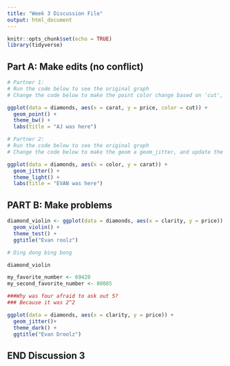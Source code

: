 ```yaml
---
title: "Week 3 Discussion File"
output: html_document
---
```


```r
knitr::opts_chunk$set(echo = TRUE)
library(tidyverse)
```

## Part A: Make edits (no conflict)

```r
# Partner 1: 
# Run the code below to see the original graph
# Change the code below to make the point color change based on 'cut', and update the theme to theme_bw(). Update the title to include your first name. 

ggplot(data = diamonds, aes(x = carat, y = price, color = cut)) +
  geom_point() +
  theme_bw() +
  labs(title = "AJ was here")
```

```r
# Partner 2: 
# Run the code below to see the original graph
# Change the code below to make the geom a geom_jitter, and update the theme to theme_light. Update the title to include your first name. 

ggplot(data = diamonds, aes(x = color, y = carat)) +
  geom_jitter() +
  theme_light() +
  labs(title = "EVAN was here")
```

## PART B: Make problems

```r

diamond_violin <- ggplot(data = diamonds, aes(x = clarity, y = price)) +
  geom_violin() +
  theme_test() +
  ggtitle("Evan roolz")

# Ding dong bing bong

diamond_violin

my_favorite_number <- 69420
my_second_favorite_number <- 80085

```

```r
###Why was four afraid to ask out 5?
### Because it was 2^2

ggplot(data = diamonds, aes(x = clarity, y = price)) +
  geom_jitter()+
  theme_dark() +
  ggtitle("Evan Droolz")
```

## END Discussion 3
